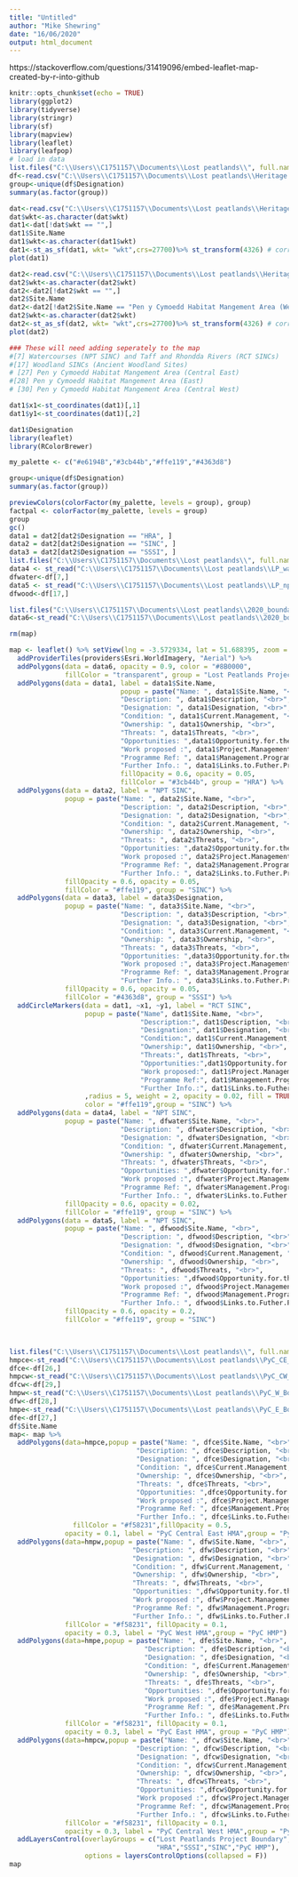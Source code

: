---
title: "Untitled"
author: "Mike Shewring"
date: "16/06/2020"
output: html_document
---
 https://stackoverflow.com/questions/31419096/embed-leaflet-map-created-by-r-into-github
```{r setup, include=FALSE}
knitr::opts_chunk$set(echo = TRUE)
library(ggplot2)
library(tidyverse)
library(stringr)
library(sf)
library(mapview)
library(leaflet)
library(leafpop)
# load in data
list.files("C:\\Users\\C1751157\\Documents\\Lost peatlands\\", full.names = T, pattern =".shp")
df<-read.csv("C:\\Users\\C1751157\\Documents\\Lost peatlands\\Heritage Register - natural heritage bio.csv")
group<-unique(df$Designation)
summary(as.factor(group))

dat<-read.csv("C:\\Users\\C1751157\\Documents\\Lost peatlands\\Heritage Register - natural heritage bio pts.csv")
dat$wkt<-as.character(dat$wkt)
dat1<-dat[!dat$wkt == "",]
dat1$Site.Name
dat1$wkt<-as.character(dat1$wkt)
dat1<-st_as_sf(dat1, wkt= "wkt",crs=27700)%>% st_transform(4326) # corrupt geom 7, 17, 18, 27, 28, 30
plot(dat1)

dat2<-read.csv("C:\\Users\\C1751157\\Documents\\Lost peatlands\\Heritage Register - natural heritage bio polys.csv")
dat2$wkt<-as.character(dat2$wkt)
dat2<-dat2[!dat2$wkt == "",]
dat2$Site.Name
dat2<-dat2[!dat2$Site.Name == "Pen y Cymoedd Habitat Mangement Area (West)",]
dat2$wkt<-as.character(dat2$wkt)
dat2<-st_as_sf(dat2, wkt= "wkt",crs=27700)%>% st_transform(4326) # corrupt geom 7, 17, 18, 27, 28, 30
plot(dat2)

### These will need adding seperately to the map 
#[7] Watercourses (NPT SINC) and Taff and Rhondda Rivers (RCT SINCs)
#[17] Woodland SINCs (Ancient Woodland Sites)
# [27] Pen y Cymoedd Habitat Mangement Area (Central East)
#[28] Pen y Cymoedd Habitat Mangement Area (East)
# [30] Pen y Cymoedd Habitat Mangement Area (Central West)

dat1$x1<-st_coordinates(dat1)[,1]
dat1$y1<-st_coordinates(dat1)[,2]

dat1$Designation
library(leaflet)
library(RColorBrewer)

my_palette <- c("#e6194B","#3cb44b","#ffe119","#4363d8")

group<-unique(df$Designation)
summary(as.factor(group))

previewColors(colorFactor(my_palette, levels = group), group)
factpal <- colorFactor(my_palette, levels = group)
group
gc()
data1 = dat2[dat2$Designation == "HRA", ]
data2 = dat2[dat2$Designation == "SINC", ]
data3 = dat2[dat2$Designation == "SSSI", ]
list.files("C:\\Users\\C1751157\\Documents\\Lost peatlands\\", full.names = T, pattern =".shp")
data4 <- st_read("C:\\Users\\C1751157\\Documents\\Lost peatlands\\LP_watercourseSINCS.shp")%>%st_transform(4236)
dfwater<-df[7,]
data5 <- st_read("C:\\Users\\C1751157\\Documents\\Lost peatlands\\LP_nptWoodlandSINCs.shp" )%>%st_transform(4236)
dfwood<-df[17,]

list.files("C:\\Users\\C1751157\\Documents\\Lost peatlands\\2020_boundaries\\", full.names=T, pattern = "shp")
data6<-st_read("C:\\Users\\C1751157\\Documents\\Lost peatlands\\2020_boundaries\\Project area.shp")%>%st_transform(4326)

rm(map)

map <- leaflet() %>% setView(lng = -3.5729334, lat = 51.688395, zoom = 12) %>%
  addProviderTiles(providers$Esri.WorldImagery, "Aerial") %>%
  addPolygons(data = data6, opacity = 0.9, color = "#8B0000",
              fillColor = "transparent", group = "Lost Peatlands Project Boundary") %>%
  addPolygons(data = data1, label = data1$Site.Name,
                            popup = paste("Name: ", data1$Site.Name, "<br>",
                            "Description: ", data1$Description, "<br>",
                            "Designation: ", data1$Designation, "<br>",
                            "Condition: ", data1$Current.Management, "<br>",
                            "Ownership: ", data1$Ownership, "<br>",
                            "Threats: ", data1$Threats, "<br>",
                            "Opportunities: ",data1$Opportunity.for.the.Project, "<br>",
                            "Work proposed :", data1$Project.Management.Work.Proposed, "<br>",
                            "Programme Ref: ", data1$Management.Programme.Reference, "<br>",
                            "Further Info.: ", data1$Links.to.Futher.Project.Information.plans),
                            fillOpacity = 0.6, opacity = 0.05, 
                            fillColor = "#3cb44b", group = "HRA") %>%
  addPolygons(data = data2, label = "NPT SINC",
              popup = paste("Name: ", data2$Site.Name, "<br>",
                            "Description: ", data2$Description, "<br>",
                            "Designation: ", data2$Designation, "<br>",
                            "Condition: ", data2$Current.Management, "<br>",
                            "Ownership: ", data2$Ownership, "<br>",
                            "Threats: ", data2$Threats, "<br>",
                            "Opportunities: ",data2$Opportunity.for.the.Project, "<br>",
                            "Work proposed :", data2$Project.Management.Work.Proposed, "<br>",
                            "Programme Ref: ", data2$Management.Programme.Reference, "<br>",
                            "Further Info.: ", data2$Links.to.Futher.Project.Information.plans),
              fillOpacity = 0.6, opacity = 0.05, 
              fillColor = "#ffe119", group = "SINC") %>%
  addPolygons(data = data3, label = data3$Designation,
              popup = paste("Name: ", data3$Site.Name, "<br>",
                            "Description: ", data3$Description, "<br>",
                            "Designation: ", data3$Designation, "<br>",
                            "Condition: ", data3$Current.Management, "<br>",
                            "Ownership: ", data3$Ownership, "<br>",
                            "Threats: ", data3$Threats, "<br>",
                            "Opportunities: ",data3$Opportunity.for.the.Project, "<br>",
                            "Work proposed :", data3$Project.Management.Work.Proposed, "<br>",
                            "Programme Ref: ", data3$Management.Programme.Reference, "<br>",
                            "Further Info.: ", data3$Links.to.Futher.Project.Information.plans),
              fillOpacity = 0.6, opacity = 0.05, 
              fillColor = "#4363d8", group = "SSSI") %>%
  addCircleMarkers(data = dat1, ~x1, ~y1, label = "RCT SINC",
                   popup = paste("Name", dat1$Site.Name, "<br>",
                                 "Description:", dat1$Description, "<br>",
                                 "Designation:", dat1$Designation, "<br>",
                                 "Condition:", dat1$Current.Management, "<br>",
                                 "Ownership:", dat1$Ownership, "<br>",
                                 "Threats:", dat1$Threats, "<br>",
                                 "Opportunities:",dat1$Opportunity.for.the.Project, "<br>",
                                 "Work proposed:", dat1$Project.Management.Work.Proposed, "<br>",
                                 "Programme Ref:", dat1$Management.Programme.Reference, "<br>",
                                 "Further Info.:", dat1$Links.to.Futher.Project.Information.plans)
                   ,radius = 5, weight = 2, opacity = 0.02, fill = TRUE, fillOpacity = 0.6, 
                   color = "#ffe119",group = "SINC") %>%
  addPolygons(data = data4, label = "NPT SINC",
              popup = paste("Name: ", dfwater$Site.Name, "<br>",
                            "Description: ", dfwater$Description, "<br>",
                            "Designation: ", dfwater$Designation, "<br>",
                            "Condition: ", dfwater$Current.Management, "<br>",
                            "Ownership: ", dfwater$Ownership, "<br>",
                            "Threats: ", dfwater$Threats, "<br>",
                            "Opportunities: ",dfwater$Opportunity.for.the.Project, "<br>",
                            "Work proposed :", dfwater$Project.Management.Work.Proposed, "<br>",
                            "Programme Ref: ", dfwater$Management.Programme.Reference, "<br>",
                            "Further Info.: ", dfwater$Links.to.Futher.Project.Information.plans),
              fillOpacity = 0.6, opacity = 0.02, 
              fillColor = "#ffe119", group = "SINC") %>%
  addPolygons(data = data5, label = "NPT SINC",
              popup = paste("Name: ", dfwood$Site.Name, "<br>",
                            "Description: ", dfwood$Description, "<br>",
                            "Designation: ", dfwood$Designation, "<br>",
                            "Condition: ", dfwood$Current.Management, "<br>",
                            "Ownership: ", dfwood$Ownership, "<br>",
                            "Threats: ", dfwood$Threats, "<br>",
                            "Opportunities: ",dfwood$Opportunity.for.the.Project, "<br>",
                            "Work proposed :", dfwood$Project.Management.Work.Proposed, "<br>",
                            "Programme Ref: ", dfwood$Management.Programme.Reference, "<br>",
                            "Further Info.: ", dfwood$Links.to.Futher.Project.Information.plans),
              fillOpacity = 0.6, opacity = 0.2, 
              fillColor = "#ffe119", group = "SINC")
 


list.files("C:\\Users\\C1751157\\Documents\\Lost peatlands\\", full.names = T, pattern =".shp")
hmpce<-st_read("C:\\Users\\C1751157\\Documents\\Lost peatlands\\PyC_CE_Boundary_MS_20200615.shp")%>%st_transform(4326)
dfce<-df[26,]
hmpcw<-st_read("C:\\Users\\C1751157\\Documents\\Lost peatlands\\PyC_CW_Boundary_MS_20200615.shp")%>%st_transform(4326)
dfcw<-df[29,]
hmpw<-st_read("C:\\Users\\C1751157\\Documents\\Lost peatlands\\PyC_W_Boundary_MS_20200615.shp")%>%st_transform(4326)
dfw<-df[28,]
hmpe<-st_read("C:\\Users\\C1751157\\Documents\\Lost peatlands\\PyC_E_Boundary_MS_20200615.shp")%>%st_transform(4326)
dfe<-df[27,]
df$Site.Name
map<- map %>% 
  addPolygons(data=hmpce,popup = paste("Name: ", dfce$Site.Name, "<br>",
                                "Description: ", dfce$Description, "<br>",
                                "Designation: ", dfce$Designation, "<br>",
                                "Condition: ", dfce$Current.Management, "<br>",
                                "Ownership: ", dfce$Ownership, "<br>",
                                "Threats: ", dfce$Threats, "<br>",
                                "Opportunities: ",dfce$Opportunity.for.the.Project, "<br>",
                                "Work proposed :", dfce$Project.Management.Work.Proposed, "<br>",
                                "Programme Ref: ", dfce$Management.Programme.Reference, "<br>",
                                "Further Info.: ", dfce$Links.to.Futher.Project.Information.plans), 
                fillColor = "#f58231",fillOpacity = 0.5, 
              opacity = 0.1, label = "PyC Central East HMA",group = "PyC HMP") %>%
  addPolygons(data=hmpw,popup = paste("Name: ", dfw$Site.Name, "<br>",
                               "Description: ", dfw$Description, "<br>",
                               "Designation: ", dfw$Designation, "<br>",
                               "Condition: ", dfw$Current.Management, "<br>",
                               "Ownership: ", dfw$Ownership, "<br>",
                               "Threats: ", dfw$Threats, "<br>",
                               "Opportunities: ",dfw$Opportunity.for.the.Project, "<br>",
                               "Work proposed :", dfw$Project.Management.Work.Proposed, "<br>",
                               "Programme Ref: ", dfw$Management.Programme.Reference, "<br>",
                               "Further Info.: ", dfw$Links.to.Futher.Project.Information.plans),
              fillColor = "#f58231", fillOpacity = 0.1, 
              opacity = 0.3, label = "PyC West HMA",group = "PyC HMP") %>%
  addPolygons(data=hmpe,popup = paste("Name: ", dfe$Site.Name, "<br>",
                                  "Description: ", dfe$Description, "<br>",
                                  "Designation: ", dfe$Designation, "<br>",
                                  "Condition: ", dfe$Current.Management, "<br>",
                                  "Ownership: ", dfe$Ownership, "<br>",
                                  "Threats: ", dfe$Threats, "<br>",
                                  "Opportunities: ",dfe$Opportunity.for.the.Project, "<br>",
                                  "Work proposed :", dfe$Project.Management.Work.Proposed, "<br>",
                                  "Programme Ref: ", dfe$Management.Programme.Reference, "<br>",
                                  "Further Info.: ", dfe$Links.to.Futher.Project.Information.plans),
              fillColor = "#f58231", fillOpacity = 0.1, 
              opacity = 0.3, label = "PyC East HMA", group = "PyC HMP") %>%
  addPolygons(data=hmpcw,popup = paste("Name: ", dfcw$Site.Name, "<br>",
                                "Description: ", dfcw$Description, "<br>",
                                "Designation: ", dfcw$Designation, "<br>",
                                "Condition: ", dfcw$Current.Management, "<br>",
                                "Ownership: ", dfcw$Ownership, "<br>",
                                "Threats: ", dfcw$Threats, "<br>",
                                "Opportunities: ",dfcw$Opportunity.for.the.Project, "<br>",
                                "Work proposed :", dfcw$Project.Management.Work.Proposed, "<br>",
                                "Programme Ref: ", dfcw$Management.Programme.Reference, "<br>",
                                "Further Info.: ", dfcw$Links.to.Futher.Project.Information.plans),
              fillColor = "#f58231", fillOpacity = 0.1, 
              opacity = 0.3, label = "PyC Central West HMA",group = "PyC HMP") %>%
  addLayersControl(overlayGroups = c("Lost Peatlands Project Boundary", 
                                     "HRA","SSSI","SINC","PyC HMP"), 
                   options = layersControlOptions(collapsed = F))
map
```

